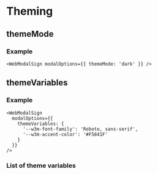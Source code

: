 
# Theming

## themeMode

<ThemeModePartial />

### Example

```tsx
<WebModalSign modalOptions={{ themeMode: 'dark' }} />
```

## themeVariables

<ThemeVariablesPartial />

### Example

```tsx
<WebModalSign
  modalOptions={{
    themeVariables: {
      '--w3m-font-family': 'Roboto, sans-serif',
      '--w3m-accent-color': '#F5841F'
    }
  }}
/>
```

### List of theme variables

<WcModalThemeVariablesTable />
